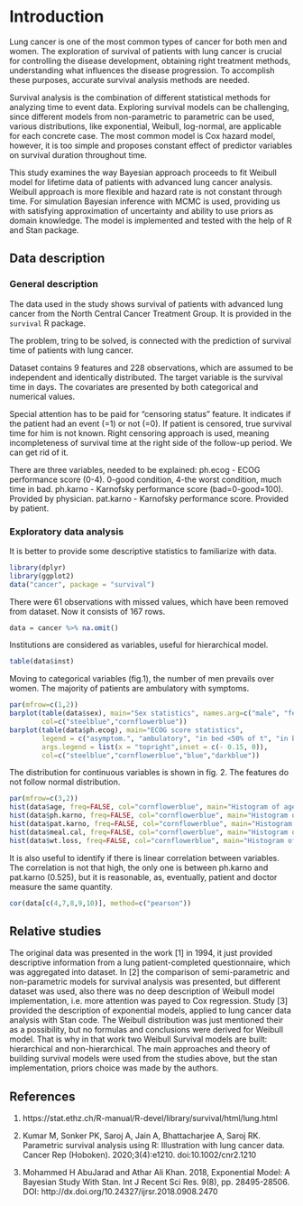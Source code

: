 # Introduction

Lung cancer is one of the most common types of cancer for both men and women. The exploration of survival of patients with lung cancer is crucial for controlling the disease development, obtaining right treatment methods, understanding what influences the disease progression. To accomplish these purposes, accurate survival analysis methods are needed.

Survival analysis is the combination of different statistical methods for analyzing time to event data. Exploring survival models can be challenging, since different models from non-parametric to parametric can be used, various distributions, like exponential, Weibull, log-normal, are applicable for each concrete case. The most common model is Cox hazard model, however, it is too simple and proposes constant effect of predictor variables on survival duration throughout time.

This study examines the way Bayesian approach proceeds to fit Weibull model for lifetime data of patients with advanced lung cancer analysis. Weibull approach is more flexible and hazard rate is not constant through time. For simulation Bayesian inference with MCMC is used, providing us with satisfying approximation of uncertainty and ability to use priors as domain knowledge. The model is implemented and tested with the help of R and Stan package.

## Data description

### General description

The data used in the study shows survival of patients with advanced lung cancer from the North Central Cancer Treatment Group. It is provided in the `survival` R package.

The problem, tring to be solved, is connected with the prediction of survival time of patients with lung cancer.

Dataset contains 9 features and 228 observations, which are assumed to be independent and identically distributed. The target variable is the survival time in days. The covariates are presented by both categorical and numerical values.

Special attention has to be paid for "censoring status" feature. It indicates if the patient had an event (=1) or not (=0). If patient is censored, true survival time for him is not known. Right censoring approach is used, meaning incompleteness of survival time at the right side of the follow-up period. We can get rid of it.

There are three variables, needed to be explained:
ph.ecog - ECOG performance score (0-4). 0-good condition, 4-the worst condition, much time in bad.
ph.karno - Karnofsky performance score (bad=0-good=100). Provided by physician.
pat.karno - Karnofsky performance score. Provided by patient.

### Exploratory data analysis

It is better to provide some descriptive statistics to familiarize with data.

```{r,warning=FALSE,message=FALSE,results=FALSE}
library(dplyr)
library(ggplot2)
data("cancer", package = "survival")
```

There were 61 observations with missed values, which have been removed from dataset.
Now it consists of 167 rows.

```{r}
data = cancer %>% na.omit()
```

Institutions are considered as variables, useful for hierarchical model.
```{r}
table(data$inst)
```

Moving to categorical variables (fig.1), the number of men prevails over women.
The majority of patients are ambulatory with symptoms.

```{r,fig.width=8,fig.height=4,fig.cap="Categorical variables"}
par(mfrow=c(1,2))
barplot(table(data$sex), main="Sex statistics", names.arg=c("male", "female"),
        col=c("steelblue","cornflowerblue"))
barplot(table(data$ph.ecog), main="ECOG score statistics",
        legend = c("asymptom.", "ambulatory", "in bed <50% of t", "in bed >50% of t"),
        args.legend = list(x = "topright",inset = c(- 0.15, 0)),
        col=c("steelblue","cornflowerblue","blue","darkblue"))
```

The distribution for continuous variables is shown in fig. 2.
The features do not follow normal distribution.

```{r,fig.width=6,fig.height=6,fig.cap="Continuous variables"}
par(mfrow=c(3,2))
hist(data$age, freq=FALSE, col="cornflowerblue", main="Histogram of age",xlab="")
hist(data$ph.karno, freq=FALSE, col="cornflowerblue", main="Histogram of ph.karno",xlab="")
hist(data$pat.karno, freq=FALSE, col="cornflowerblue", main="Histogram of pat.karno",xlab="")
hist(data$meal.cal, freq=FALSE, col="cornflowerblue", main="Histogram of meal.cal",xlab="")
hist(data$wt.loss, freq=FALSE, col="cornflowerblue", main="Histogram of wt.loss",xlab="")
```

It is also useful to identify if there is linear correlation between variables.
The correlation is not that high, the only one is between ph.karno and pat.karno (0.525),
but it is reasonable, as, eventually, patient and doctor measure the same quantity.

```{r}
cor(data[c(4,7,8,9,10)], method=c("pearson"))
```

## Relative studies

The original data was presented in the work [1] in 1994, it just provided descriptive information from a lung patient-completed questionnaire, which was aggregated into dataset. 
In [2] the comparison of semi-parametric and non-parametric models for survival
analysis was presented, but different dataset was used, also there was no deep description of Weibull model implementation, i.e. more attention was payed to Cox regression. Study [3] provided the description of exponential models, applied to lung cancer data analysis with Stan code. The Weibull distribution was just mentioned their as a possibility, but no formulas and conclusions were derived for Weibull model.
That is why in that work two Weibull Survival models are built: hierarchical and non-hierarchical. The main approaches and theory of building survival models were used from the studies above, but the stan implementation, priors choice was made by the authors. 

## References
1. https://stat.ethz.ch/R-manual/R-devel/library/survival/html/lung.html

2. Kumar M, Sonker PK, Saroj A, Jain A, Bhattacharjee A, Saroj RK. Parametric survival analysis using R: Illustration with lung cancer data. Cancer Rep (Hoboken). 2020;3(4):e1210. doi:10.1002/cnr2.1210

3. Mohammed H AbuJarad and Athar Ali Khan. 2018, Exponential Model: A Bayesian Study With Stan. Int J Recent Sci Res. 9(8), pp. 28495-28506. DOI: http://dx.doi.org/10.24327/ijrsr.2018.0908.2470
